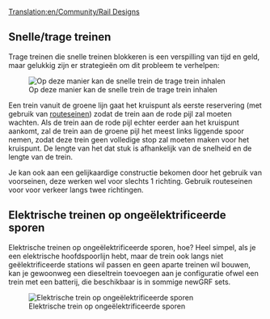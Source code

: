 [[Translation:en/Community/Rail Designs]]
{{nl/Vertaling|en/Community/Rail Designs|0}}
{{en/Manual/Navigation}}
==Snelle/trage treinen==
Trage treinen die snelle treinen blokkeren is een verspilling van tijd en geld, maar gelukkig zijn er strategieën om dit probleem te verhelpen:

[[File:en/Community/Rail design1.png|center|frame|Op deze manier kan de snelle trein de trage trein inhalen]]

Een trein vanuit de groene lijn gaat het kruispunt als eerste reservering (met gebruik van [[nl/Manual/Seinen#routeseinen|routeseinen]]) zodat de trein aan de rode pijl zal moeten wachten. Als de trein aan de rode pijl echter eerder aan het kruispunt aankomt, zal de trein aan de groene pijl het meest links liggende spoor nemen, zodat deze trein geen volledige stop zal moeten maken voor het kruispunt. De lengte van het dat stuk is afhankelijk van de snelheid en de lengte van de trein.

Je kan ook aan een gelijkaardige constructie bekomen door het gebruik van voorseinen, deze werken wel voor slechts 1 richting. Gebruik routeseinen voor voor verkeer langs twee richtingen.

==Elektrische treinen op ongeëlektrificeerde sporen==

Elektrische treinen op ongeëlektrificeerde sporen, hoe? Heel simpel, als je een elektrische hoofdspoorlijn hebt, maar de trein ook langs niet geëlektrificeerde stations wil passen en geen aparte treinen wil bouwen, kan je gewoonweg een dieseltrein toevoegen aan je configuratie ofwel een trein met een batterij, die beschikbaar is in sommige newGRF sets.

[[File:en/Community/Snapshot7.png|frame|center|Elektrische trein op ongeëlektrificeerde sporen]]